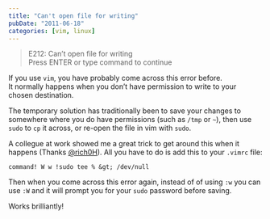 ```yaml
---
title: "Can't open file for writing"
pubDate: "2011-06-18"
categories: [vim, linux]
---
```


> E212: Can’t open file for writing  
> Press ENTER or type command to continue

If you use `vim`, you have probably come across this error before.  
It normally happens when you don’t have permission to write to your chosen destination.

The temporary solution has traditionally been to save your changes to somewhere where you do have permissions (such as `/tmp` or `~`), then use `sudo` to `cp` it across, or re-open the file in vim with `sudo`.

A collegue at work showed me a great trick to get around this when it happens (Thanks [@rich0H](https://twitter.com/rich0H)). All you have to do is add this to your `.vimrc` file:

```
command! W w !sudo tee % &gt; /dev/null
```

Then when you come across this error again, instead of of using `:w` you can use `:W` and it will prompt you for your `sudo` password before saving.

Works brilliantly!
